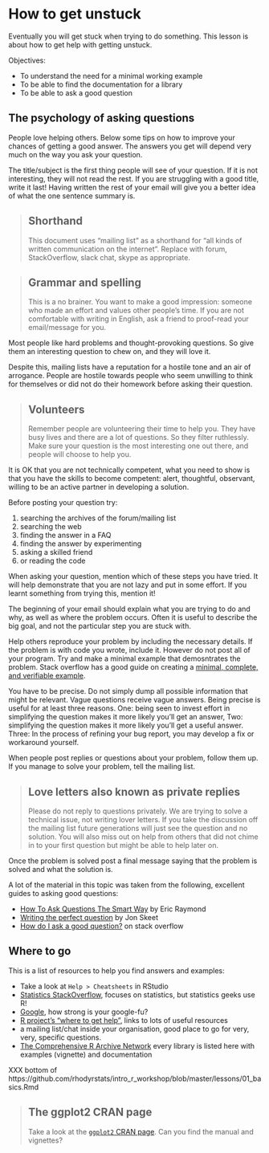 # How to get unstuck

Eventually you will get stuck when trying to do something.
This lesson is about how to get help with getting unstuck.

Objectives:

* To understand the need for a minimal working example
* To be able to find the documentation for a library
* To be able to ask a good question


## The psychology of asking questions

People love helping others. Below some tips on how to improve
your chances of getting a good answer. The answers you get
will depend very much on the way you ask your question.

The title/subject is the first thing people will see of your
question. If it is not interesting, they will not read the rest.
If you are struggling with a good title, write it last! Having
written the rest of your email will give you a better idea of what
the one sentence summary is.

> ## Shorthand
>
> This document uses "mailing list" as a shorthand for "all kinds
> of written communication on the internet". Replace with forum,
> StackOverflow, slack chat, skype as appropriate.

> ## Grammar and spelling
>
> This is a no brainer. You want to make a good impression:
> someone who made an effort and values other people's time.
> If you are not comfortable with writing in English, ask a friend
> to proof-read your email/message for you.

Most people like hard problems and thought-provoking questions. So
give them an interesting question to chew on, and they will love it.

Despite this, mailing lists have a reputation for a hostile tone and
an air of arrogance. People are hostile towards people who seem unwilling
to think for themselves or did not do their homework before asking their
question.

> ## Volunteers
>
> Remember people are volunteering their time to help you. They have busy
> lives and there are a lot of questions. So they filter ruthlessly. Make
> sure your question is the most interesting one out there, and people
> will choose to help you.

It is OK that you are not technically competent, what you need to show is
that you have the skills to become competent: alert, thoughtful, observant,
willing to be an active partner in developing a solution.

Before posting your question try:

1. searching the archives of the forum/mailing list
2. searching the web
3. finding the answer in a FAQ
4. finding the answer by experimenting
5. asking a skilled friend
6. or reading the code

When asking your question, mention which of these steps you have tried. It
will help demonstrate that you are not lazy and put in some effort. If you
learnt something from trying this, mention it!

The beginning of your email should explain what you are trying to do and
why, as well as where the problem occurs. Often it is useful to describe
the big goal, and not the particular step you are stuck with.

Help others reproduce your problem by including the necessary details. If
the problem is with code you wrote, include it. However do not post all of your
program. Try and make a minimal example that demosntrates the problem. Stack
overflow has a good guide on creating a [minimal, complete, and verifiable
example](http://stackoverflow.com/help/mcve).

You have to be precise. Do not simply dump all possible information that
might be relevant. Vague questions receive vague answers. Being precise is
useful for at least three reasons. One: being seen to invest effort in simplifying
the question makes it more likely you'll get an answer, Two: simplifying
the question makes it more likely you'll get a useful answer. Three: In
the process of refining your bug report, you may develop a fix or workaround yourself.

When people post replies or questions about your problem, follow them up. If
you manage to solve your problem, tell the mailing list.

> ## Love letters also known as private replies {.callout}
>
> Please do not reply to questions privately. We are trying to solve a technical
> issue, not writing lover letters. If you take the discussion
> off the mailing list future generations will just see the question and no
> solution. You will also miss out on help from others that did not chime
> in to your first question but might be able to help later on.

Once the problem is solved post a final message saying that the problem is
solved and what the solution is.

A lot of the material in this topic was taken from the following, excellent
guides to asking good questions:

 * [How To Ask Questions The Smart Way](http://www.catb.org/esr/faqs/smart-questions.html) by
   Eric Raymond
 * [Writing the perfect question](http://codeblog.jonskeet.uk/2010/08/29/writing-the-perfect-question/)
   by Jon Skeet
 * [How do I ask a good question?](http://stackoverflow.com/help/how-to-ask) on stack overflow

## Where to go

This is a list of resources to help you find answers and examples:

* Take a look at `Help > Cheatsheets` in RStudio
* [Statistics StackOverflow](http://stats.stackexchange.com/), focuses on
  statistics, but statistics geeks use R!
* [Google](http://google.com), how strong is your google-fu?
* [R project's "where to get help"](https://www.r-project.org/help.html), links
  to lots of useful resources
* a mailing list/chat inside your organisation, good place to go for very, very,
  specific questions.
* [The Comprehensive R Archive Network](https://cran.r-project.org/) every
  library is listed here with examples (vignette) and documentation

XXX bottom of https://github.com/rhodyrstats/intro_r_workshop/blob/master/lessons/01_basics.Rmd

> ## The ggplot2 CRAN page
>
> Take a look at the [`ggplot2` CRAN page](https://cran.r-project.org/web/packages/ggplot2/index.html). Can you
> find the manual and vignettes?

